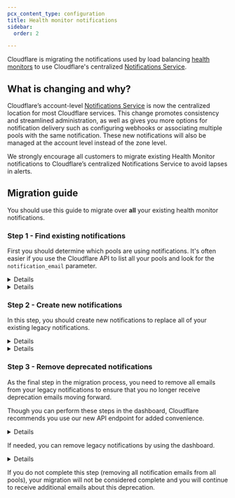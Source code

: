 ```yaml
---
pcx_content_type: configuration
title: Health monitor notifications
sidebar:
  order: 2

---
```



Cloudflare is migrating the notifications used by load balancing [health monitors](/load-balancing/monitors/) to use Cloudflare's centralized [Notifications Service](/notifications/).

## What is changing and why?

Cloudflare’s account-level [Notifications Service](/notifications/) is now the centralized location for most Cloudflare services. This change promotes consistency and streamlined administration, as well as gives you more options for notification delivery such as configuring webhooks or associating multiple pools with the same notification. These new notifications will also be managed at the account level instead of the zone level.

We strongly encourage all customers to migrate existing Health Monitor notifications to Cloudflare’s centralized Notifications Service to avoid lapses in alerts.

## Migration guide

You should use this guide to migrate over **all** your existing health monitor notifications.

### Step 1 - Find existing notifications

First you should determine which pools are using notifications. It's often easier if you use the Cloudflare API to list all your pools and look for the `notification_email` parameter.


<Details header="With code">

Use the [Cloudflare API](/api/resources/load_balancers/subresources/pools/methods/list/) to list all your pools and then look for whether each pool has a value for the `notification_email` parameter.

```bash title="Request"
curl "https://api.cloudflare.com/client/v4/accounts/{account_id}/load_balancers/pools" \
--header "Authorization: Bearer <API_TOKEN>" \
| jq '[.result[] | select(.notification_email != "") | {name, notification_email}]'
```

```json title="Response"
[
    {
        "name": "pool-1",
        "notification_email": "user@example.com"
    },
    {
        "name": "pool-2",
        "notification_email": "user@example.com"
    },
    {
        "name": "pool-3",
        "notification_email": "user@example.com"
    },
    {
        "name": "pool-4",
        "notification_email": "user@example.com"
    }
]
```


</Details>


<Details header="No code">

To find pools with existing notifications in the dashboard:

1. Log into the [Cloudflare dashboard](https://dash.cloudflare.com) and select your account and domain.
2. Go to **Load Balancing**.
3. Select the **Pools** tab.
4. On a pool, select **Edit**.
5. For **Health Check Notifications**, check the value is toggled to **On** and an email address is present in the **Notification email address** field.


</Details>

### Step 2 - Create new notifications

In this step, you should create new notifications to replace all of your existing legacy notifications.


<Details header="With code">

If using the Cloudflare API, [re-create all your existing notifications](/api/resources/alerting/subresources/policies/methods/create/) with the following parameters specified:

```json
"alert_type": "load_balancing_health_alert",
"filters": {
    "pool_id": <<ARRAY_OF_INCLUDED_POOL_IDS>>,
    "new_health": <<ARRAY_OF_STATUS_TRIGGERS>> ["Unhealthy", "Healthy"],
    "event_source": <<ARRAY_OF_OBJECTS_WATCHED>> ["pool", "origin"]
}
```


</Details>


<Details header="No code">

On the pool you located in [Step 1](#step-1---find-existing-notifications), look for **Pool Notifications**. Click **Create a Health Alert** to start [creating a notification](/notifications/get-started/#create-a-notification).


</Details>

### Step 3 - Remove deprecated notifications

As the final step in the migration process, you need to remove all emails from your legacy notifications to ensure that you no longer receive deprecation emails moving forward.

Though you can perform these steps in the dashboard, Cloudflare recommends you use our new API endpoint for added convenience.


<Details header="With code">

If using the Cloudflare API, we recently added a [`PATCH`](/api/resources/load_balancers/subresources/pools/methods/bulk_edit/) endpoint so you can easily remove email notifications from multiple pools at the same time.

```bash title="Request"
curl --request PATCH \
"https://api.cloudflare.com/client/v4/accounts/{account_id}/load_balancers/pools" \
--header "Authorization: Bearer <API_TOKEN>" \
--header "Content-Type: application/json" \
--data '{
  "notification_email": ""
}'
```

This API call supports the standard pagination query parameters, either `limit/offset` or `per_page/page`, so by default it only updates the first 25 pools listed. To make sure you update all your pools, you may want to adjust your API call so it loops through various pages or includes a larger number of pools with each request.


</Details>

If needed, you can remove legacy notifications by using the dashboard.


<Details header="No code">

Once you created your new notification in [Step 2](#step-2---create-new-notifications), you will return to the pool you were editing previously. To disable the deprecated notifications, you must remove all notification email addresses from the field.


</Details>

If you do not complete this step (removing all notification emails from all pools), your migration will not be considered complete and you will continue to receive additional emails about this deprecation.
